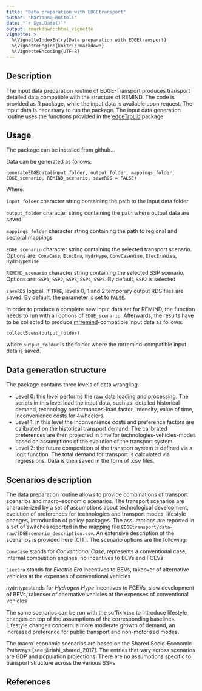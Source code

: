 ```yaml
---
title: "Data preparation with EDGEtransport"
author: "Marianna Rottoli"
date: "`r Sys.Date()`"
output: rmarkdown::html_vignette
vignette: >
  %\VignetteIndexEntry{Data preparation with EDGEtransport}
  %\VignetteEngine{knitr::rmarkdown}
  %\VignetteEncoding{UTF-8}
---
```


## Description

The input data preparation routine of EDGE-Transport produces transport detailed data compatible with the structure of REMIND. The code is provided as R package, while the input data is available upon request. The input data is necessary to run the package. The input data generation routine uses the functions provided in the [edgeTrpLib](https://github.com/pik-piam/edgeTrpLib) package.

## Usage

The package can be installed from github...

Data can be generated as follows:

`
generateEDGEdata(input_folder, output_folder, mappings_folder, EDGE_scenario, REMIND_scenario, saveRDS = FALSE)
`

Where:

`input_folder` character string containing the path to the input data folder

`output_folder` character string containing the path where output data are saved

`mappings_folder` character string containing the path to regional and sectoral mappings

`EDGE_scenario` character string containing the selected transport scenario. Options are: `ConvCase`, `ElecEra`, `HydrHype`, `ConvCaseWise`, `ElecEraWise`, `HydrHypeWise`

`REMIND_scenario` character string containing the selected SSP scenario. Options are: `SSP1`, `SSP2`, `SSP3`, `SSP4`, `SSP5`. By default, `SSP2` is selected

`saveRDS` logical. If `TRUE`, levels 0, 1 and 2 temporary output RDS files are saved. By default, the parameter is set to `FALSE`.

In order to produce a complete new input data set for REMIND, the function needs to run with all options of `EDGE_scenario`. Afterwards, the results have to be collected to produce [mrremind](https://github.com/pik-piam/mrremind)-compatible input data as follows:

`
collectScens(output_folder)
`

where `output_folder` is the folder where the mrremind-compatible input data is saved.

## Data generation structure

The package contains three levels of data wrangling.

* Level 0: this level performs the raw data loading and processing. The scripts in this level load the input data, such as: detailed historical demand, technology performances-load factor, intensity, value of time, inconvenience costs for 4wheelers.
* Level 1: in this level the inconvenience costs and preference factors are calibrated on the historical transport demand. The calibrated preferences are then projected in time for technologies-vehicles-modes based on assumptions of the evolution of the transport system.
* Level 2: the future composition of the transport system is defined via a logit function. The total demand for transport is calculated via regressions. Data is then saved in the form of .csv files.

## Scenarios description

The data preparation routine allows to provide combinations of transport scenarios and macro-economic scenarios. The transport scenarios are characterized by a set of assumptions about technological development, evolution of preferences for technologies and transport modes, lifestyle changes, introduction of policy packages. The assumptions are reported in a set of switches reported in the mapping file `EDGEtransport/data-raw/EDGEscenario_description.csv`. An extensive description of the scenarios is provided here [CIT]. The scenario options are the following:

`ConvCase` stands for *Conventional Case*, represents a conventional case, internal combustion engines, no incentives to BEVs and FCEVs

`ElecEra` stands for *Electric Era* incentives to BEVs, takeover of alternative vehicles at the expenses of conventional vehicles

`HydrHype`stands for *Hydrogen Hype* incentives to FCEVs, slow development of BEVs, takeover of alternative vehicles at the expenses of conventional vehicles

The same scenarios can be run with the suffix `Wise` to introduce lifestyle changes on top of the assumptions of the corresponding baselines. Lifestyle changes concern: a more moderate growth of demand, an increased preference for public transport and non-motorized modes.

The macro-economic scenarios are based on the Shared Socio-Economic Pathways [see @riahi_shared_2017]. The entries that vary across scenarios are GDP and population projections. There are no assumptions specific to transport structure across the various SSPs.

## References
